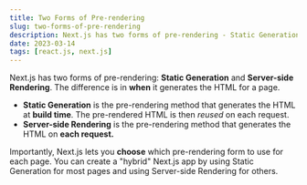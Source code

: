 ```yaml
---
title: Two Forms of Pre-rendering
slug: two-forms-of-pre-rendering
description: Next.js has two forms of pre-rendering - Static Generation and Server-side Rendering. The difference is in when it generates the HTML for a page
date: 2023-03-14
tags: [react.js, next.js]
---
```


Next.js has two forms of pre-rendering: **Static Generation** and **Server-side Rendering**. The difference is in **when** it generates the HTML for a page.

- **Static Generation** is the pre-rendering method that generates the HTML at **build time**. The pre-rendered HTML is then _reused_ on each request.
- **Server-side Rendering** is the pre-rendering method that generates the HTML on **each request.**

Importantly, Next.js lets you **choose** which pre-rendering form to use for each page. You can create a "hybrid" Next.js app by using Static Generation for most pages and using Server-side Rendering for others.
